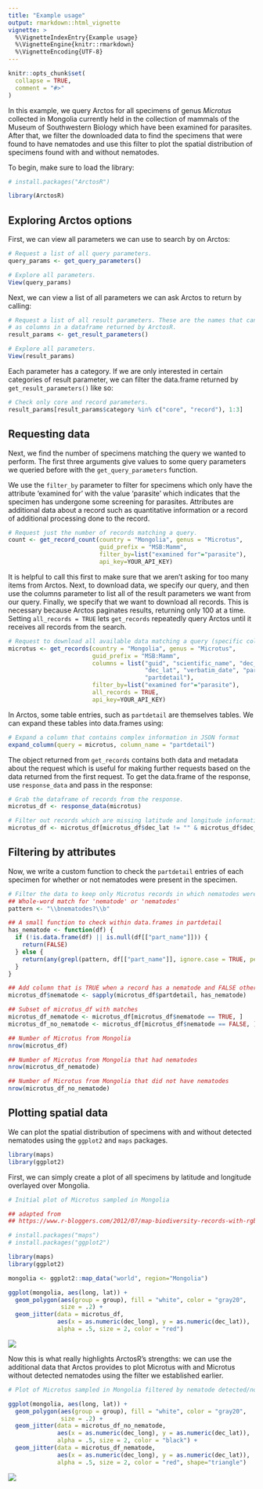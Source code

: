 ```yaml
---
title: "Example usage"
output: rmarkdown::html_vignette
vignette: >
  %\VignetteIndexEntry{Example usage}
  %\VignetteEngine{knitr::rmarkdown}
  %\VignetteEncoding{UTF-8}
---
```


```r
knitr::opts_chunk$set(
  collapse = TRUE,
  comment = "#>"
)
```

In this example, we query Arctos for all specimens of genus *Microtus* 
collected in Mongolia currently held in the collection of mammals of the Museum 
of Southwestern Biology which have been examined for parasites. After that, we
filter the downloaded data to find the specimens that were found to have
nematodes and use this filter to plot the spatial distribution of specimens
found with and without nematodes.

To begin, make sure to load the library:

```r
# install.packages("ArctosR")

library(ArctosR)
```

## Exploring Arctos options

First, we can view all parameters we can use to search by on Arctos:

```r
# Request a list of all query parameters.
query_params <- get_query_parameters()

# Explore all parameters.
View(query_params)
```

Next, we can view a list of all parameters we can ask Arctos to return by
calling:

```r
# Request a list of all result parameters. These are the names that can show up
# as columns in a dataframe returned by ArctosR.
result_params <- get_result_parameters()

# Explore all parameters.
View(result_params)
```

Each parameter has a category. If we are only interested in certain categories
of result parameter, we can filter the data.frame returned by
`get_result_parameters()` like so:

```r
# Check only core and record parameters.
result_params[result_params$category %in% c("core", "record"), 1:3]
```

## Requesting data

Next, we find the number of specimens matching the query we wanted to perform.
The first three arguments give values to some query parameters we queried
before with the `get_query_parameters` function.

We use the `filter_by` parameter to filter for specimens which only have the
attribute 'examined for' with the value 'parasite' which indicates that the
specimen has undergone some screening for parasites. Attributes are additional
data about a record such as quantitative information or a record of additional
processing done to the record.

```r
# Request just the number of records matching a query.
count <- get_record_count(country = "Mongolia", genus = "Microtus",
                          guid_prefix = "MSB:Mamm",
                          filter_by=list("examined for"="parasite"),
                          api_key=YOUR_API_KEY)
```

It is helpful to call this first to make sure that we aren't asking for too many
items from Arctos. Next, to download data, we specify our query, and then use
the columns parameter to list all of the result parameters we want from our
query. Finally, we specify that we want to download all records. This is necessary
because Arctos paginates results, returning only 100 at a time. Setting
`all_records = TRUE` lets `get_records` repeatedly query Arctos until it receives
all records from the search.

```r
# Request to download all available data matching a query (specific columns). 
microtus <- get_records(country = "Mongolia", genus = "Microtus",
                        guid_prefix = "MSB:Mamm",
                        columns = list("guid", "scientific_name", "dec_long", 
                                       "dec_lat", "verbatim_date", "parts", 
                                       "partdetail"),
                        filter_by=list("examined for"="parasite"),
                        all_records = TRUE,
                        api_key=YOUR_API_KEY)
```

In Arctos, some table entries, such as `partdetail` are themselves tables. We
can expand these tables into data.frames using:

```r
# Expand a column that contains complex information in JSON format
expand_column(query = microtus, column_name = "partdetail")
```

The object returned from `get_records` contains both data and metadata about
the request which is useful for making further requests based on the data
returned from the first request. To get the data.frame of the response, use
`response_data` and pass in the response:

```r
# Grab the dataframe of records from the response.
microtus_df <- response_data(microtus)

# Filter out records which are missing latitude and longitude information
microtus_df <- microtus_df[microtus_df$dec_lat != "" & microtus_df$dec_long != "", ]
```

## Filtering by attributes

Now, we write a custom function to check the `partdetail` entries of each specimen
for whether or not nematodes were present in the specimen.

```r
# Filter the data to keep only Microtus records in which nematodes were found
## Whole-word match for 'nematode' or 'nematodes'
pattern <- "\\bnematodes?\\b"

## A small function to check within data.frames in partdetail 
has_nematode <- function(df) {
  if (!is.data.frame(df) || is.null(df[["part_name"]])) {
    return(FALSE)
  } else {
    return(any(grepl(pattern, df[["part_name"]], ignore.case = TRUE, perl = TRUE)))
  }
}

## Add column that is TRUE when a record has a nematode and FALSE otherwise
microtus_df$nematode <- sapply(microtus_df$partdetail, has_nematode)

## Subset of microtus_df with matches
microtus_df_nematode <- microtus_df[microtus_df$nematode == TRUE, ]
microtus_df_no_nematode <- microtus_df[microtus_df$nematode == FALSE, ]

## Number of Microtus from Mongolia 
nrow(microtus_df)

## Number of Microtus from Mongolia that had nematodes
nrow(microtus_df_nematode)

## Number of Microtus from Mongolia that did not have nematodes
nrow(microtus_df_no_nematode)
```

## Plotting spatial data

We can plot the spatial distribution of specimens with and without detected
nematodes using the `ggplot2` and `maps` packages.

```r
library(maps)
library(ggplot2)
```

First, we can simply create a plot of all specimens by latitude and longitude
overlayed over Mongolia.

```r
# Initial plot of Microtus sampled in Mongolia

## adapted from
## https://www.r-bloggers.com/2012/07/map-biodiversity-records-with-rgbif-maps-and-ggplot2-packages-in-r/

# install.packages("maps")
# install.packages("ggplot2")

library(maps)
library(ggplot2)

mongolia <- ggplot2::map_data("world", region="Mongolia")

ggplot(mongolia, aes(long, lat)) +
  geom_polygon(aes(group = group), fill = "white", color = "gray20",
               size = .2) +
  geom_jitter(data = microtus_df,
              aes(x = as.numeric(dec_long), y = as.numeric(dec_lat)),
              alpha = .5, size = 2, color = "red")
```

![](figures/mongolia1.png)

Now this is what really highlights ArctosR's strengths: we can use the
additional data that Arctos provides to plot Microtus with and Microtus without
detected nematodes using the filter we established earlier.

```r
# Plot of Microtus sampled in Mongolia filtered by nematode detected/not detected

ggplot(mongolia, aes(long, lat)) +
  geom_polygon(aes(group = group), fill = "white", color = "gray20",
               size = .2) +
  geom_jitter(data = microtus_df_no_nematode,
              aes(x = as.numeric(dec_long), y = as.numeric(dec_lat)),
              alpha = .5, size = 2, color = "black") +
  geom_jitter(data = microtus_df_nematode,
              aes(x = as.numeric(dec_long), y = as.numeric(dec_lat)),
              alpha = .5, size = 2, color = "red", shape="triangle")
```

![](figures/mongolia2.png)

